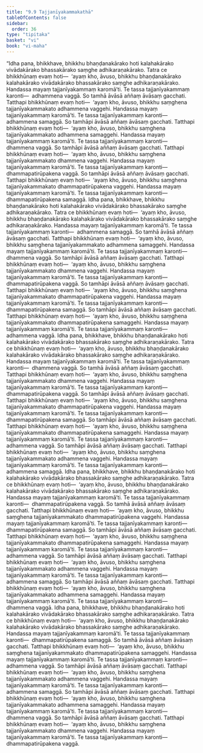 ```yaml
---
title: "9.9 Tajjanīyakammakathā"
tableOfContents: false
sidebar:
  order: 36
type: "tipitaka"
basket: "vi"
book: "vi-maha"
---
```



<DynamicBreadcrumb />

<Division number="407" book="vi-maha" bookNo="3" page="453">

<Paragraph number="1841" book="vi-maha">
“Idha pana, bhikkhave, bhikkhu bhaṇḍanakārako hoti kalahakārako vivādakārako bhassakārako saṃghe adhikaraṇakārako. Tatra ce bhikkhūnaṃ evaṃ hoti—  ‘ayaṃ kho, āvuso, bhikkhu bhaṇḍanakārako kalahakārako vivādakārako bhassakārako saṃghe adhikaraṇakārako. Handassa mayaṃ tajjanīyakammaṃ karomā’ti. Te tassa tajjanīyakammaṃ karonti—  adhammena vaggā. So tamhā āvāsā aññaṃ āvāsaṃ gacchati. Tatthapi bhikkhūnaṃ evaṃ hoti—  ‘ayaṃ kho, āvuso, bhikkhu saṃghena tajjanīyakammakato adhammena vaggehi. Handassa mayaṃ tajjanīyakammaṃ karomā’ti. Te tassa tajjanīyakammaṃ karonti—  adhammena samaggā. So tamhāpi āvāsā aññaṃ āvāsaṃ gacchati. Tatthapi bhikkhūnaṃ evaṃ hoti—  ‘ayaṃ kho, āvuso, bhikkhu saṃghena tajjanīyakammakato adhammena samaggehi. Handassa mayaṃ tajjanīyakammaṃ karomā’ti. Te tassa tajjanīyakammaṃ karonti—  dhammena vaggā. So tamhāpi āvāsā aññaṃ āvāsaṃ gacchati. Tatthapi bhikkhūnaṃ evaṃ hoti—  ‘ayaṃ kho, āvuso, bhikkhu saṃghena tajjanīyakammakato dhammena vaggehi. Handassa mayaṃ tajjanīyakammaṃ karomā’ti. Te tassa tajjanīyakammaṃ karonti—  dhammapatirūpakena vaggā. So tamhāpi āvāsā aññaṃ āvāsaṃ gacchati. Tatthapi bhikkhūnaṃ evaṃ hoti—  ‘ayaṃ kho, āvuso, bhikkhu saṃghena tajjanīyakammakato dhammapatirūpakena vaggehi. Handassa mayaṃ tajjanīyakammaṃ karomā’ti. Te tassa tajjanīyakammaṃ karonti—  dhammapatirūpakena samaggā.
</Paragraph>

</Division>
<Division number="408" book="vi-maha" bookNo="3" page="454">

<Paragraph number="1842" book="vi-maha">
Idha pana, bhikkhave, bhikkhu bhaṇḍanakārako hoti kalahakārako vivādakārako bhassakārako saṃghe adhikaraṇakārako. Tatra ce bhikkhūnaṃ evaṃ hoti—  ‘ayaṃ kho, āvuso, bhikkhu bhaṇḍanakārako kalahakārako vivādakārako bhassakārako saṃghe adhikaraṇakārako. Handassa mayaṃ tajjanīyakammaṃ karomā’ti. Te tassa tajjanīyakammaṃ karonti—  adhammena samaggā. So tamhā āvāsā aññaṃ āvāsaṃ gacchati. Tatthapi bhikkhūnaṃ evaṃ hoti—  ‘ayaṃ kho, āvuso, bhikkhu saṃghena tajjanīyakammakato adhammena samaggehi. Handassa mayaṃ tajjanīyakammaṃ karomā’ti. Te tassa tajjanīyakammaṃ karonti—  dhammena vaggā. So tamhāpi āvāsā aññaṃ āvāsaṃ gacchati. Tatthapi bhikkhūnaṃ evaṃ hoti—  ‘ayaṃ kho, āvuso, bhikkhu saṃghena tajjanīyakammakato dhammena vaggehi. Handassa mayaṃ tajjanīyakammaṃ karomā’ti. Te tassa tajjanīyakammaṃ karonti—  dhammapatirūpakena vaggā. So tamhāpi āvāsā aññaṃ āvāsaṃ gacchati. Tatthapi bhikkhūnaṃ evaṃ hoti—  ‘ayaṃ kho, āvuso, bhikkhu saṃghena tajjanīyakammakato dhammapatirūpakena vaggehi. Handassa mayaṃ tajjanīyakammaṃ karomā’ti. Te tassa tajjanīyakammaṃ karonti—  dhammapatirūpakena samaggā. So tamhāpi āvāsā aññaṃ āvāsaṃ gacchati. Tatthapi bhikkhūnaṃ evaṃ hoti—  ‘ayaṃ kho, āvuso, bhikkhu saṃghena tajjanīyakammakato dhammapatirūpakena samaggehi. Handassa mayaṃ tajjanīyakammaṃ karomā’ti. Te tassa tajjanīyakammaṃ karonti—  adhammena vaggā.
</Paragraph>

</Division>
<Division number="409" book="vi-maha" bookNo="3" page="454">

<Paragraph number="1843" book="vi-maha">
Idha pana, bhikkhave, bhikkhu bhaṇḍanakārako hoti kalahakārako vivādakārako bhassakārako saṃghe adhikaraṇakārako. Tatra ce bhikkhūnaṃ evaṃ hoti—  ‘ayaṃ kho, āvuso, bhikkhu bhaṇḍanakārako kalahakārako vivādakārako bhassakārako saṃghe adhikaraṇakārako. Handassa mayaṃ tajjanīyakammaṃ karomā’ti. Te tassa tajjanīyakammaṃ karonti—  dhammena vaggā. So tamhā āvāsā aññaṃ āvāsaṃ gacchati. Tatthapi bhikkhūnaṃ evaṃ hoti—  ‘ayaṃ kho, āvuso, bhikkhu saṃghena tajjanīyakammakato dhammena vaggehi. Handassa mayaṃ tajjanīyakammaṃ karomā’ti. Te tassa tajjanīyakammaṃ karonti—  dhammapatirūpakena vaggā. So tamhāpi āvāsā aññaṃ āvāsaṃ gacchati. Tatthapi bhikkhūnaṃ evaṃ hoti—  ‘ayaṃ kho, āvuso, bhikkhu saṃghena tajjanīyakammakato dhammapatirūpakena vaggehi. Handassa mayaṃ tajjanīyakammaṃ karomā’ti. Te tassa tajjanīyakammaṃ karonti—  dhammapatirūpakena samaggā. So tamhāpi āvāsā aññaṃ āvāsaṃ gacchati. Tatthapi bhikkhūnaṃ evaṃ hoti—  ‘ayaṃ kho, āvuso, bhikkhu saṃghena tajjanīyakammakato dhammapatirūpakena samaggehi. Handassa mayaṃ tajjanīyakammaṃ karomā’ti. Te tassa tajjanīyakammaṃ karonti—  adhammena vaggā. So tamhāpi āvāsā aññaṃ āvāsaṃ gacchati. Tatthapi bhikkhūnaṃ evaṃ hoti—  ‘ayaṃ kho, āvuso, bhikkhu saṃghena tajjanīyakammakato adhammena vaggehi. Handassa mayaṃ tajjanīyakammaṃ karomā’ti. Te tassa tajjanīyakammaṃ karonti—  adhammena samaggā.
</Paragraph>

</Division>
<Division number="410" book="vi-maha" bookNo="3" page="455">

<Paragraph number="1844" book="vi-maha">
Idha pana, bhikkhave, bhikkhu bhaṇḍanakārako hoti kalahakārako vivādakārako bhassakārako saṃghe adhikaraṇakārako. Tatra ce bhikkhūnaṃ evaṃ hoti—  ‘ayaṃ kho, āvuso, bhikkhu bhaṇḍanakārako kalahakārako vivādakārako bhassakārako saṃghe adhikaraṇakārako. Handassa mayaṃ tajjanīyakammaṃ karomā’ti. Te tassa tajjanīyakammaṃ karonti—  dhammapatirūpakena vaggā. So tamhā āvāsā aññaṃ āvāsaṃ gacchati. Tatthapi bhikkhūnaṃ evaṃ hoti—  ‘ayaṃ kho, āvuso, bhikkhu saṃghena tajjanīyakammakato dhammapatirūpakena vaggehi. Handassa mayaṃ tajjanīyakammaṃ karomā’ti. Te tassa tajjanīyakammaṃ karonti—  dhammapatirūpakena samaggā. So tamhāpi āvāsā aññaṃ āvāsaṃ gacchati. Tatthapi bhikkhūnaṃ evaṃ hoti—  ‘ayaṃ kho, āvuso, bhikkhu saṃghena tajjanīyakammakato dhammapatirūpakena samaggehi. Handassa mayaṃ tajjanīyakammaṃ karomā’ti. Te tassa tajjanīyakammaṃ karonti—  adhammena vaggā. So tamhāpi āvāsā aññaṃ āvāsaṃ gacchati. Tatthapi bhikkhūnaṃ evaṃ hoti—  ‘ayaṃ kho, āvuso, bhikkhu saṃghena tajjanīyakammakato adhammena vaggehi. Handassa mayaṃ tajjanīyakammaṃ karomā’ti. Te tassa tajjanīyakammaṃ karonti—  adhammena samaggā. So tamhāpi āvāsā aññaṃ āvāsaṃ gacchati. Tatthapi bhikkhūnaṃ evaṃ hoti—  ‘ayaṃ kho, āvuso, bhikkhu saṃghena tajjanīyakammakato adhammena samaggehi. Handassa mayaṃ tajjanīyakammaṃ karomā’ti. Te tassa tajjanīyakammaṃ karonti—  dhammena vaggā.
</Paragraph>

</Division>
<Division number="411" book="vi-maha" bookNo="3" page="456">

<Paragraph number="1845" book="vi-maha">
Idha pana, bhikkhave, bhikkhu bhaṇḍanakārako hoti kalahakārako vivādakārako bhassakārako saṃghe adhikaraṇakārako. Tatra ce bhikkhūnaṃ evaṃ hoti—  ‘ayaṃ kho, āvuso, bhikkhu bhaṇḍanakārako kalahakārako vivādakārako bhassakārako saṃghe adhikaraṇakārako. Handassa mayaṃ tajjanīyakammaṃ karomā’ti. Te tassa tajjanīyakammaṃ karonti—  dhammapatirūpakena samaggā. So tamhā āvāsā aññaṃ āvāsaṃ gacchati. Tatthapi bhikkhūnaṃ evaṃ hoti—  ‘ayaṃ kho, āvuso, bhikkhu saṃghena tajjanīyakammakato dhammapatirūpakena samaggehi. Handassa mayaṃ tajjanīyakammaṃ karomā’ti. Te tassa tajjanīyakammaṃ karonti—  adhammena vaggā. So tamhāpi āvāsā aññaṃ āvāsaṃ gacchati. Tatthapi bhikkhūnaṃ evaṃ hoti—  ‘ayaṃ kho, āvuso, bhikkhu saṃghena tajjanīyakammakato adhammena vaggehi. Handassa mayaṃ tajjanīyakammaṃ karomā’ti. Te tassa tajjanīyakammaṃ karonti—  adhammena samaggā. So tamhāpi āvāsā aññaṃ āvāsaṃ gacchati. Tatthapi bhikkhūnaṃ evaṃ hoti—  ‘ayaṃ kho, āvuso, bhikkhu saṃghena tajjanīyakammakato adhammena samaggehi. Handassa mayaṃ tajjanīyakammaṃ karomā’ti. Te tassa tajjanīyakammaṃ karonti—  dhammena vaggā. So tamhāpi āvāsā aññaṃ āvāsaṃ gacchati. Tatthapi bhikkhūnaṃ evaṃ hoti—  ‘ayaṃ kho, āvuso, bhikkhu saṃghena tajjanīyakammakato dhammena vaggehi. Handassa mayaṃ tajjanīyakammaṃ karomā’ti. Te tassa tajjanīyakammaṃ karonti—  dhammapatirūpakena vaggā.
</Paragraph>
</Division>